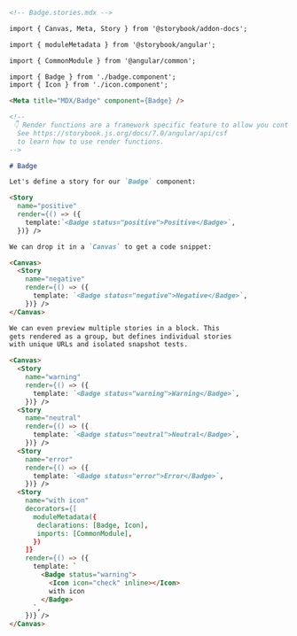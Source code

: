 ```md
<!-- Badge.stories.mdx -->

import { Canvas, Meta, Story } from '@storybook/addon-docs';

import { moduleMetadata } from '@storybook/angular';

import { CommonModule } from '@angular/common';

import { Badge } from './badge.component';
import { Icon } from './icon.component';

<Meta title="MDX/Badge" component={Badge} />

<!--
 👇 Render functions are a framework specific feature to allow you control on how the component renders.
  See https://storybook.js.org/docs/7.0/angular/api/csf
  to learn how to use render functions.
-->

# Badge

Let's define a story for our `Badge` component:

<Story 
  name="positive"
  render={() => ({
    template:`<Badge status="positive">Positive</Badge>`,
  })} />

We can drop it in a `Canvas` to get a code snippet:

<Canvas>
  <Story 
    name="negative"
    render={() => ({
      template: `<Badge status="negative">Negative</Badge>`,
    })} />
</Canvas>

We can even preview multiple stories in a block. This
gets rendered as a group, but defines individual stories
with unique URLs and isolated snapshot tests.

<Canvas>
  <Story 
    name="warning"
    render={() => ({
      template: `<Badge status="warning">Warning</Badge>`,
    })} />
  <Story 
    name="neutral"
    render={() => ({
      template: `<Badge status="neutral">Neutral</Badge>`,
    })} />
  <Story 
    name="error"
    render={() => ({
      template: `<Badge status="error">Error</Badge>`,
    })} />
  <Story
    name="with icon"
    decorators={[
      moduleMetadata({
       declarations: [Badge, Icon],
       imports: [CommonModule],
      })
    ]} 
    render={() => ({
      template: `
        <Badge status="warning">
          <Icon icon="check" inline></Icon>
          with icon
        </Badge>
      `,
    })} />
</Canvas>
```